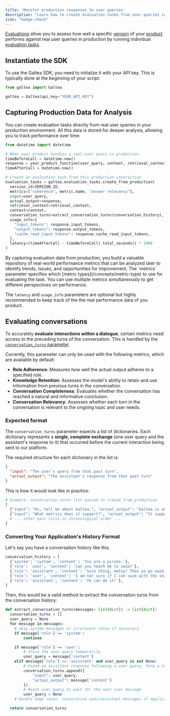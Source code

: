 ```yaml
---
title: 'Monitor production responses to user queries'
description: "Learn how to create evaluation tasks from user queries in production for deeper analysis"
icon: "badge-check"
---
```


[Evaluations](/concepts/product/evaluation) allow you to assess how well a specific [version](/concepts/product/version) of your [product](/concepts/product) performs against real user queries in production by running individual [evaluation tasks](/concepts/product/evaluation/task).

## Instantiate the SDK

To use the Galtea SDK, you need to initialize it with your API key. This is typically done at the beginning of your script:

  ```python
  from galtea import Galtea

  galtea = Galtea(api_key="YOUR_API_KEY")
  ```

## Capturing Production Data for Analysis

You can create evaluation tasks directly from real user queries in your production environment. All this data is stored for deeper analysis, allowing you to track performance over time:

```python
from datetime import datetime

# When your product handles a real user query in production
timeBeforeCall = datetime.now()
response = your_product_function(user_query, context, retrieval_context)
timeAfterCall = datetime.now()

# Create an evaluation task from this production interaction
evaluation_tasks = galtea.evaluation_tasks.create_from_production(
  version_id=VERSION_ID,
  metrics=["coherence", metric.name, "answer relevancy"],
  input=user_query,
  actual_output=response,
  retrieval_context=retrieval_context,
  context=context,
  conversation_turns=extract_conversation_turns(conversation_history),
  usage_info={
    "input_tokens": response.input_tokens,
    "output_tokens": response.output_tokens,
    "cache_read_input_tokens": response.cache_read_input_tokens,
  },
  latency=(timeAfterCall - timeBeforeCall).total_seconds() * 1000
)
```

<Info>
  By capturing evaluation data from production, you build a valuable repository of real-world performance metrics that can be analyzed later to identify trends, issues, and opportunities for improvement.
</Info>
<Note>
  The `metrics` parameter specifies which [metric types](/concepts/metric-type) to use for evaluating the task. You can use multiple metrics simultaneously to get different perspectives on performance.
  
  The `latency` and `usage_info` parameters are optional but highly recommended to keep track of the the real performance data of you product. 
</Note>

## Evaluating conversations

To accurately **evaluate interactions within a dialogue**, certain metrics need access to the preceding turns of the conversation. This is handled by the [ `conversation_turns` parameter](/sdk/api/evaluation-task-service#param-conversation-turns-1).

Currently, this parameter can only be used with the following metrics, which are available by default:
  - **Role Adherence**: Measures how well the actual output adheres to a specified role.
  - **Knowledge Retention**: Assesses the model's ability to retain and use information from previous turns in the conversation.
  - **Conversation Completeness**: Evaluates whether the conversation has reached a natural and informative conclusion.
  - **Conversation Relevancy**: Assesses whether each turn in the conversation is relevant to the ongoing topic and user needs.


### Expected format

The `conversation_turns` parameter expects a list of dictionaries. Each dictionary represents a **single, complete exchange** (one user query and the assistant's response to it) that occurred before the current interaction being sent to our platform.

The required structure for each dictionary in the list is:
```json
{
  "input": "The user's query from that past turn",
  "actual_output": "The assistant's response from that past turn"
}
```

This is how it would look like in practice:
```python
# Example: conversation_turns list passed to create_from_production
[
  {"input": "Hi, tell me about Galtea.", "actual_output": "Galtea is an AI evaluation platform."},
  {"input": "What metrics does it support?", "actual_output": "It supports accuracy, relevance, safety metrics, and more."},
  # ... other past turns in chronological order ...
]
```

### Converting Your Application's History Format

Let's say you have a conversation history like this.

```python
conversation_history = [
  {'system': 'system', 'content': 'You are a pirate.'},
  {'role': 'user', 'content': 'Can you teach me to swim?'},
  {'role': 'assistant', 'content': 'Sure thing, matey! Then ye go swim with the shark.'},
  {'role': 'user', 'content': 'I am not sure if I can swim with the shark.'},
  {'role': 'assistant', 'content': 'Ye can do it!'},
]
```
Then, this would be a valid method to extract the conversation turns from the conversation history:
```python
def extract_conversation_turns(messages: list[dict]) -> list[dict]:
  conversation_turns = []
  user_query = None
  for message in messages:
    # Skip system messages or irrelevant roles if necessary
    if message['role'] == 'system':
        continue

    if message['role'] == 'user':
        # Store the user query temporarily
        user_query = message['content']
    elif message['role'] == 'assistant' and user_query is not None:
        # Found an assistant response following a user query, form a turn
        conversation_turns.append({
            "input": user_query,
            "actual_output": message['content']
        })
        # Reset user_query to wait for the next user message
        user_query = None
    # Handle edge cases: consecutive user/assistant messages if applicable

  return conversation_turns
```